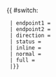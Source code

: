 {{Error|錯誤：此模板已停用。請見[[Template:HK Bus Route Cross Harbour/doc]]。}}{{ #switch: {{{format|}}}
  | endpoint1 = 
  | endpoint2 = 
  | direction = 
  | status = 
  | inline = 
  | normal =
  | full =
  |}}